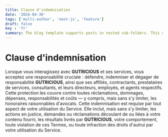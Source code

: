 ```yaml
---
title: Clause d'indemnisation
date: '2024-04-30'
tags: ['multi-author', 'next-js', 'feature']
draft: false
key : 'fr'
summary: The blog template supports posts in nested sub-folders. This can be used to group posts of similar content e.g. a multi-part course.
---
```


# Clause d'indemnisation

Lorsque vous interagissez avec **GUTRICIOUS** et ses services, vous acceptez une responsabilité cruciale : défendre, indemniser et dégager de responsabilité **GUTRICIOUS**, ainsi que ses affiliés, contractants, prestataires de services, consultants, et leurs directeurs, employés, et agents respectifs. Cette protection les couvre contre toutes réclamations, dommages, dépenses, responsabilités et coûts — y compris, mais sans s'y limiter, les honoraires raisonnables d'avocats. Cette indemnisation est requise par tout aspect de votre utilisation du Service. Elle inclut, mais sans s'y limiter, les actions en justice, demandes ou réclamations découlant de ou liées à votre contenu fourni, les résultats livrés par **GUTRICIOUS**, votre comportement, toute violation de ces Termes, ou toute infraction des droits d'autrui par votre utilisation du Service.
